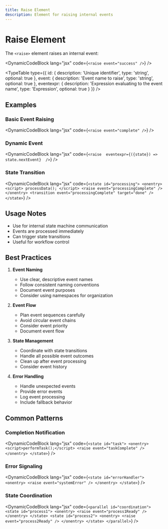 ```yaml
---
title: Raise Element
description: Element for raising internal events
---
```



# Raise Element

The `<raise>` element raises an internal event:

<DynamicCodeBlock lang="jsx" code={`<raise event="success" />`} />

<TypeTable
  type={{
    id: {
      description: 'Unique identifier',
      type: 'string',
      optional: true
    },
    event: {
      description: 'Event name to raise',
      type: 'string',
      optional: true
    },
    eventexpr: {
      description: 'Expression evaluating to the event name',
      type: 'Expression',
      optional: true
    }
  }}
/>

## Examples

### Basic Event Raising

<DynamicCodeBlock lang="jsx" code={`<raise event="complete" />`} />

### Dynamic Event

<DynamicCodeBlock lang="jsx" code={`<raise 
  eventexpr={({state}) => state.nextEvent} 
/>`} />

### State Transition

<DynamicCodeBlock lang="jsx" code={`<state id="processing">
  <onentry>
    <script>
      processData();
    </script>
    <raise event="processingComplete" />
  </onentry>
  <transition event="processingComplete" target="done" />
</state>`} />

## Usage Notes

- Use for internal state machine communication
- Events are processed immediately
- Can trigger state transitions
- Useful for workflow control

## Best Practices

1. **Event Naming**
   - Use clear, descriptive event names
   - Follow consistent naming conventions
   - Document event purposes
   - Consider using namespaces for organization

2. **Event Flow**
   - Plan event sequences carefully
   - Avoid circular event chains
   - Consider event priority
   - Document event flow

3. **State Management**
   - Coordinate with state transitions
   - Handle all possible event outcomes
   - Clean up after event processing
   - Consider event history

4. **Error Handling**
   - Handle unexpected events
   - Provide error events
   - Log event processing
   - Include fallback behavior

## Common Patterns

### Completion Notification

<DynamicCodeBlock lang="jsx" code={`<state id="task">
  <onentry>
    <script>performTask();</script>
    <raise event="taskComplete" />
  </onentry>
</state>`} />

### Error Signaling

<DynamicCodeBlock lang="jsx" code={`<state id="errorHandler">
  <onentry>
    <raise event="systemError" />
  </onentry>
</state>`} />

### State Coordination

<DynamicCodeBlock lang="jsx" code={`<parallel id="coordination">
  <state id="process1">
    <onentry>
      <raise event="process1Ready" />
    </onentry>
  </state>
  <state id="process2">
    <onentry>
      <raise event="process2Ready" />
    </onentry>
  </state>
</parallel>`} />

